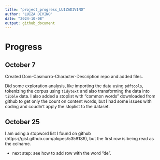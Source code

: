 ```yaml
---
title: "project_progress_LUIZADIVINO"
author: "LUIZA DIVINO"
date: "2024-10-08"
output: github_document
---
```

# Progress
## October 7

Created Dom-Casmurro-Character-Description repo and added files.

Did some exploration analysis, like importing the data using `pdftools`, tokenizing the corpus using `tidytext` and also transforming the data into `tibble` data. I also added a stoplist with "common words" downloaded from github to get only the count on content words, but I had some issues with coding and coudln't apply the stoplist to the dataset.

## October 25
I am using a stopword list I found on github (https://gist.github.com/alopes/5358189), but the first row is being read as the colname.

-  next step: see how to add row with the word "de".
